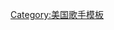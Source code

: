 {{Navbox musical artist
 | name       = Alec Benjamin
 | title      = [[艾力克·班傑明]]
 | state      = {{{state|autocollapse}}}
 | bodyclass  = hlist
 | background = solo_singer
 | group1 = 錄音室專輯
 | list1 = 
* 《[[我眼中的世界]]》
 | group2 = 混音帶
 | list2 = 
* 《America》
* 《Narrated for You》
 | group3 = 單曲
 | list3  =
* {{单双书号转换|紙小丑}}
* {{单双书号转换|夏天尾端}}
* {{单双书号转换|自造朋友}}
* {{单双书号转换|無處可去}}
* {{单双书号转换|[[慢慢接受]]}}
* {{单双书号转换|應該是風聲}}
* {{单双书号转换|洛城無基督}}
* {{单双书号转换|心靈牢房}}
* {{单双书号转换|惡魔}}
* {{单双书号转换|我的天}}
* {{单双书号转换|愛情小說}}
* {{单双书号转换|六尺之遙}}
* {{单双书号转换|你的感受}}
* {{单双书号转换|你的目光}}
}}<noinclude>
{{collapsible option}}
[[Category:美国歌手模板]]
</noinclude>